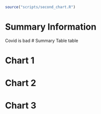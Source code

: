 ```r
source("scripts/second_chart.R")

```
# Summary Information
Covid is bad
# Summary Table
table

# Chart 1

# Chart 2

# Chart 3